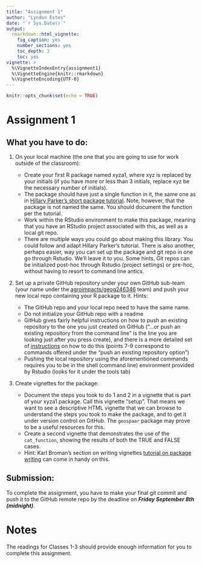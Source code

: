 ```yaml
---
title: "Assignment 1"
author: "Lyndon Estes"
date: "`r Sys.Date()`"
output: 
  rmarkdown::html_vignette:
    fig_caption: yes
    number_sections: yes
    toc_depth: 3
    toc: yes
vignette: >
  %\VignetteIndexEntry{assignment1}
  %\VignetteEngine{knitr::rmarkdown}
  %\VignetteEncoding{UTF-8}
---
```


```r
knitr::opts_chunk$set(echo = TRUE)
```

# Assignment 1 

## What you have to do:

1. On your local machine (the one that you are going to use for work outside of the classroom): 

    + Create your first R package named xyza1, where xyz is replaced by your initials (if you have more or less than 3 initials, replace xyz be the necessary number of initials).
    + The package should have just a single function in it, the same one as in [Hillary Parker's short package tutorial](https://hilaryparker.com/2014/04/29/writing-an-r-package-from-scratch/). Note, however, that the package is not named the same. You should document the function per the tutorial.
    + Work within the RStudio environment to make this package, meaning that you have an RStudio project associated with this, as well as a local git repo. 
    + There are multiple ways you could go about making this library. You could follow and adapt Hillary Parker's tutorial. There is also another, perhaps easier, way you can set up the package and git repo in one go through Rstudio. We'll leave it to you. Some hints. Git repos can be initialized post-hoc through Rstudio (project settings) or pre-hoc, without having to resort to command line antics.     
    
2. Set up a private GitHub repository under your own GitHub sub-team (your name under the [agroimpacts/geog246346](https://github.com/orgs/agroimpacts/teams/geog246346/teams) team) and push your new local repo containing your R package to it. Hints: 

    + The GitHub repo and your local repo need to have the same name. 
    + Do not initialize your GitHub repo with a readme
    + GitHub gives fairly helpful instructions on how to push an existing repository to the one you just created on GitHub ("…or push an existing repository from the command line" is the line you are looking just after you press create), and there is a more detailed set of [instructions](https://help.github.com/articles/adding-an-existing-project-to-github-using-the-command-line/#platform-windows) on how to do this (points 7-9 correspond to commands offered under the "push an existing repository option")
    + Pushing the local repository using the aforementioned commands requires you to be in the shell (command line) environment provided by Rstudio (looks for it under the tools tab)

3. Create vignettes for the package: 

    + Document the steps you took to do 1 and 2 in a vignette that is part of your xyza1 package. Call this vignette "setup". That means we want to see a descriptive HTML vignette that we can browse to understand the steps you took to make the package, and to get it under version control on GitHub. The `geospaar` package may prove to be a useful resources for this. 
    + Create a second vignette that demonstrates the use of the `cat_function`, showing the results of both the TRUE and FALSE cases.
    + Hint: Karl Broman's section on writing vignettes [tutorial on package writing](http://kbroman.org/pkg_primer/) can come in handy on this. 

## Submission:

To complete the assignment, you have to make your final git commit and push it to the GitHub remote repo by the deadline on ___Friday September 8th (midnight)___. 

# Notes

The readings for Classes 1-3 should provide enough information for you to complete this assignment. 



 
